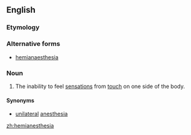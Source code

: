 ==English==

===Etymology===
{{prefix|hemi|anesthesia}}

===Alternative forms===
*[[hemianaesthesia]]

===Noun===
{{en-noun|-}}

# {{context|medical|lang=en}} The inability to feel [[sensations]] from [[touch]] on one side of the body.

====Synonyms====
* [[unilateral]] [[anesthesia]]

[[zh:hemianesthesia]]